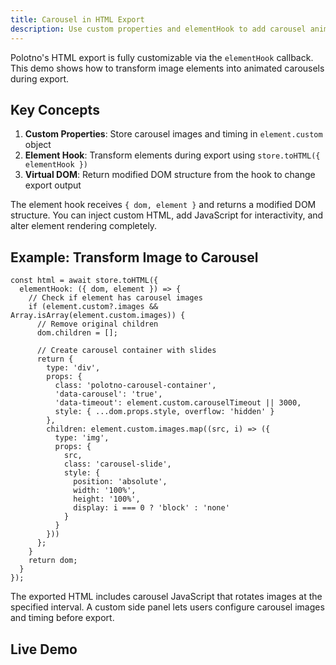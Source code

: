 ```yaml
---
title: Carousel in HTML Export
description: Use custom properties and elementHook to add carousel animations to HTML exports
---
```


Polotno's HTML export is fully customizable via the `elementHook` callback. This demo shows how to transform image elements into animated carousels during export.

## Key Concepts

1. **Custom Properties**: Store carousel images and timing in `element.custom` object
2. **Element Hook**: Transform elements during export using `store.toHTML({ elementHook })`
3. **Virtual DOM**: Return modified DOM structure from the hook to change export output

The element hook receives `{ dom, element }` and returns a modified DOM structure. You can inject custom HTML, add JavaScript for interactivity, and alter element rendering completely.

## Example: Transform Image to Carousel

```tsx
const html = await store.toHTML({
  elementHook: ({ dom, element }) => {
    // Check if element has carousel images
    if (element.custom?.images && Array.isArray(element.custom.images)) {
      // Remove original children
      dom.children = [];
      
      // Create carousel container with slides
      return {
        type: 'div',
        props: {
          class: 'polotno-carousel-container',
          'data-carousel': 'true',
          'data-timeout': element.custom.carouselTimeout || 3000,
          style: { ...dom.props.style, overflow: 'hidden' }
        },
        children: element.custom.images.map((src, i) => ({
          type: 'img',
          props: {
            src,
            class: 'carousel-slide',
            style: {
              position: 'absolute',
              width: '100%',
              height: '100%',
              display: i === 0 ? 'block' : 'none'
            }
          }
        }))
      };
    }
    return dom;
  }
});
```

The exported HTML includes carousel JavaScript that rotates images at the specified interval. A custom side panel lets users configure carousel images and timing before export.

## Live Demo

<Sandbox github="polotno-project/polotno-site/tree/source/examples/polotno-carousel-in-html" />

